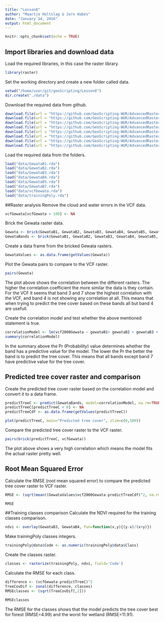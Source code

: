 ```yaml
---
title: "Lesson8"
author: "Maartje Holtslag & Jorn Habes"
date: "January 14, 2016"
output: html_document
---
```

```r
knitr::opts_chunk$set(echo = TRUE)
```

## Import libraries and download data
Load the required libraries, in this case the raster library.

```r
library(raster)
```
Set the working directory and create a new folder called data.
```r
setwd("/home/user/git/geoScripting/Lesson8")
dir.create("./data")
```

Download the required data from github.
```r
download.file(url = "https://github.com/GeoScripting-WUR/AdvancedRasterAnalysis/raw/gh-pages/data/GewataB1.rda", destfile= "data/GewataB1.rda", method = "wget")
download.file(url = "https://github.com/GeoScripting-WUR/AdvancedRasterAnalysis/raw/gh-pages/data/GewataB2.rda", destfile= "data/GewataB2.rda", method = "wget")
download.file(url = "https://github.com/GeoScripting-WUR/AdvancedRasterAnalysis/raw/gh-pages/data/GewataB3.rda", destfile= "data/GewataB3.rda", method = "wget")
download.file(url = "https://github.com/GeoScripting-WUR/AdvancedRasterAnalysis/raw/gh-pages/data/GewataB4.rda", destfile= "data/GewataB4.rda", method = "wget")
download.file(url = "https://github.com/GeoScripting-WUR/AdvancedRasterAnalysis/raw/gh-pages/data/GewataB5.rda", destfile= "data/GewataB5.rda", method = "wget")
download.file(url = "https://github.com/GeoScripting-WUR/AdvancedRasterAnalysis/raw/gh-pages/data/GewataB7.rda", destfile= "data/GewataB7.rda", method = "wget")
download.file(url = "https://github.com/GeoScripting-WUR/AdvancedRasterAnalysis/raw/gh-pages/data/vcfGewata.rda", destfile= "data/vcfGewata.rda", method = "wget")
download.file(url = "https://github.com/GeoScripting-WUR/AdvancedRasterAnalysis/raw/gh-pages/data/trainingPoly.rda", destfile= "data/trainingPoly.rda", method = "wget")
```
Load the required data from the folders.
```r
load("data/GewataB1.rda")
load("data/GewataB2.rda")
load("data/GewataB3.rda")
load("data/GewataB4.rda")
load("data/GewataB5.rda")
load("data/GewataB7.rda")
load("data/vcfGewata.rda")
load("data/trainingPoly.rda")
```
##Raster analysis
Remove the cloud and water errors in the VCF data.
```r
vcfGewata[vcfGewata > 100] <- NA
``` 
Brick the Gewata raster data.
```r
Gewata <- brick(GewataB1, GewataB2, GewataB3, GewataB4, GewataB5, GewataB7, vcfGewata)
GewataBands <- brick(GewataB1, GewataB2, GewataB3, GewataB4, GewataB5, GewataB7)
```
Create a data frame from the bricked Gewata rasters.
```r
GewataValues <- as.data.frame(getValues(Gewata))
```
Plot the Gewata pairs to compare to the VCF raster.
```r
pairs(Gewata)
```

The plot above shows the correlation between the different rasters. The higher the correlation coefficient the more similar the data is they contain. For the VCF it seems that band 3 and 7 show the highest correlation with the VCF, and band 4 is not showing any correlation at all. This means that when trying to predict the tree cover based on these bands all but band 4 are usefull.

Create the correlation model and test whether the above mentioned statement is true.
```r
correlationModel <- lm(vcf2000Gewata ~ gewataB1+ gewataB2 + gewataB3 + gewataB4 + gewataB5 + gewataB7, data = GewataValues) 
summary(correlationModel)
```
In the summary above the Pr (Probability) value determines whether the band has a predictive value for the model. The lower the Pr the better the band is to predict the tree cover. This means that all bands except band 7 have predictive value for the tree cover.

## Predicted tree cover raster and comparison
Create the predicted tree cover raster based on the correlation model and convert it to a data frame.
```r
predictTreeC <- predict(GewataBands, model=correlationModel, na.rm=TRUE)
predictTreeC[predictTreeC < 0] <- NA
predictTreeCdf <- as.data.frame(getValues(predictTreeC))
```
```r
plot(predictTreeC, main="Predicted tree cover", zlim=c(0,100))
```

Compare the predicted tree cover raster to the VCF raster.
```r
pairs(brick(predictTreeC, vcfGewata))
```

The plot above shows a very high correlation which means the model fits the actual raster pretty well. 

## Root Mean Squared Error
Calculate the RMSE (root mean squared error) to compare the predicted tree cover raster to VCF raster.
```r
RMSE <- (sqrt(mean((GewataValues$vcf2000Gewata-predictTreeCdf)^2, na.rm = T)))
``` 
```r
RMSE
``` 
##Training classes comparison
Calculate the NDVI required for the training classes comparison.
```r
ndvi <- overlay(GewataB3, GewataB4, fun=function(x,y){(y-x)/(x+y)})
```
Make trainingPoly classes integers.
```r
trainingPoly@data$Code <- as.numeric(trainingPoly@data$Class)
```
Create the classes raster.
```r
classes <- rasterize(trainingPoly, ndvi, field='Code')
```
Calculate the RMSE for each class.
```r
difference <- (vcfGewata-predictTreeC)^2
TreeCovDif <- zonal(difference, classes)
RMSEclasses <- (sqrt(TreeCovDif[,2]))
``` 
```r
RMSEclasses
```
The RMSE for the classes shows that the model predicts the tree cover best for forest (RMSE=4.99) and the worst for wetland (RMSE=11.91).
